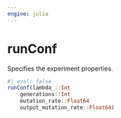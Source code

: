 ```yaml
---
engine: julia
---
```


# runConf {#sec-doc}
    

::: {.callout-note appearance="simple" title="docblock" collapse=false}    

Specifies the experiment properties.
 

```julia
#| eval: false
runConf(lambda_::Int
    generations::Int
    mutation_rate::Float64
    output_mutation_rate::Float64)

```



:::
    

